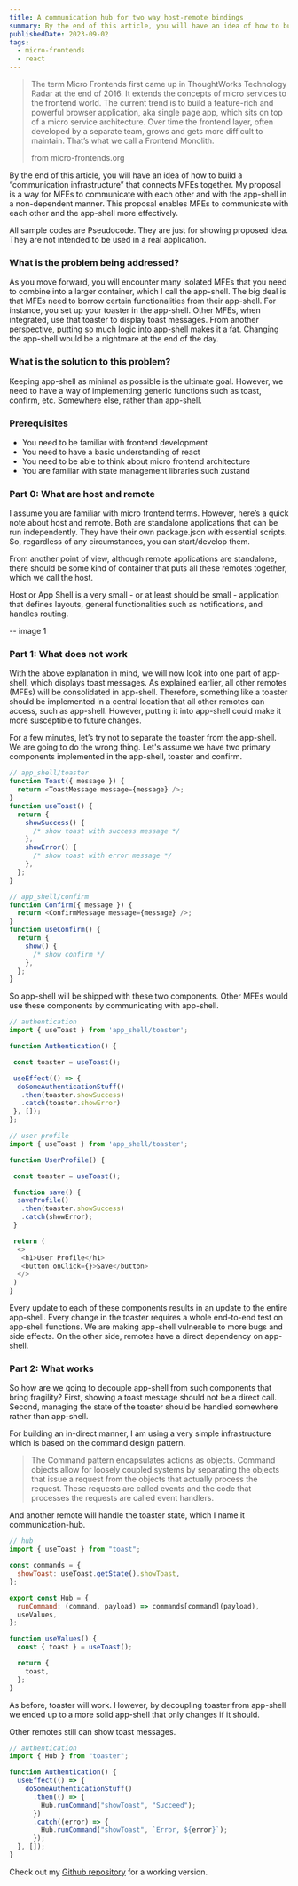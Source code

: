 ```yaml
---
title: A communication hub for two way host-remote bindings
summary: By the end of this article, you will have an idea of how to build a “communication infrastructure” that connects MFEs together. My proposal is a way for MFEs to communicate with each other and with the app-shell in a non-dependent manner. This proposal enables MFEs to communicate with each other and the app-shell more effectively.
publishedDate: 2023-09-02
tags:
  - micro-frontends
  - react
---
```


> The term Micro Frontends first came up in ThoughtWorks Technology Radar at the end of 2016. It extends the concepts of micro services to the frontend world. The current trend is to build a feature-rich and powerful browser application, aka single page app, which sits on top of a micro service architecture. Over time the frontend layer, often developed by a separate team, grows and gets more difficult to maintain. That’s what we call a Frontend Monolith.
>
> from micro-frontends.org

By the end of this article, you will have an idea of how to build a “communication infrastructure” that connects MFEs together. My proposal is a way for MFEs to communicate with each other and with the app-shell in a non-dependent manner. This proposal enables MFEs to communicate with each other and the app-shell more effectively.

All sample codes are Pseudocode. They are just for showing proposed idea. They are not intended to be used in a real application.

### What is the problem being addressed?

As you move forward, you will encounter many isolated MFEs that you need to combine into a larger container, which I call the app-shell. The big deal is that MFEs need to borrow certain functionalities from their app-shell. For instance, you set up your toaster in the app-shell. Other MFEs, when integrated, use that toaster to display toast messages. From another perspective, putting so much logic into app-shell makes it a fat. Changing the app-shell would be a nightmare at the end of the day.

### What is the solution to this problem?

Keeping app-shell as minimal as possible is the ultimate goal. However, we need to have a way of implementing generic functions such as toast, confirm, etc. Somewhere else, rather than app-shell.

### Prerequisites

- You need to be familiar with frontend development
- You need to have a basic understanding of react
- You need to be able to think about micro frontend architecture
- You are familiar with state management libraries such zustand

### Part 0: What are host and remote

I assume you are familiar with micro frontend terms. However, here’s a quick note about host and remote. Both are standalone applications that can be run independently. They have their own package.json with essential scripts. So, regardless of any circumstances, you can start/develop them.

From another point of view, although remote applications are standalone, there should be some kind of container that puts all these remotes together, which we call the host.

Host or App Shell is a very small - or at least should be small - application that defines layouts, general functionalities such as notifications, and handles routing.

-- image 1

### Part 1: What does not work

With the above explanation in mind, we will now look into one part of app-shell, which displays toast messages. As explained earlier, all other remotes (MFEs) will be consolidated in app-shell. Therefore, something like a toaster should be implemented in a central location that all other remotes can access, such as app-shell. However, putting it into app-shell could make it more susceptible to future changes.

For a few minutes, let’s try not to separate the toaster from the app-shell. We are going to do the wrong thing. Let's assume we have two primary components implemented in the app-shell, toaster and confirm.

```js
// app_shell/toaster
function Toast({ message }) {
  return <ToastMessage message={message} />;
}
function useToast() {
  return {
    showSuccess() {
      /* show toast with success message */
    },
    showError() {
      /* show toast with error message */
    },
  };
}

// app_shell/confirm
function Confirm({ message }) {
  return <ConfirmMessage message={message} />;
}
function useConfirm() {
  return {
    show() {
      /* show confirm */
    },
  };
}
```

So app-shell will be shipped with these two components. Other MFEs would use these components by communicating with app-shell.

```javascript
// authentication
import { useToast } from 'app_shell/toaster';

function Authentication() {

 const toaster = useToast();

 useEffect(() => {
  doSomeAuthenticationStuff()
   .then(toaster.showSuccess)
   .catch(toaster.showError)
 }, []);
};

// user profile
import { useToast } from 'app_shell/toaster';

function UserProfile() {

 const toaster = useToast();

 function save() {
  saveProfile()
   .then(toaster.showSuccess)
   .catch(showError);
 }

 return (
  <>
   <h1>User Profile</h1>
   <button onClick={}>Save</button>
  </>
 )
}
```

Every update to each of these components results in an update to the entire app-shell. Every change in the toaster requires a whole end-to-end test on app-shell functions. We are making app-shell vulnerable to more bugs and side effects. On the other side, remotes have a direct dependency on app-shell.

### Part 2: What works

So how are we going to decouple app-shell from such components that bring fragility? First, showing a toast message should not be a direct call. Second, managing the state of the toaster should be handled somewhere rather than app-shell.

For building an in-direct manner, I am using a very simple infrastructure which is based on the command design pattern.

> The Command pattern encapsulates actions as objects. Command objects allow for loosely coupled systems by separating the objects that issue a request from the objects that actually process the request. These requests are called events and the code that processes the requests are called event handlers.

And another remote will handle the toaster state, which I name it communication-hub.

```javascript
// hub
import { useToast } from "toast";

const commands = {
  showToast: useToast.getState().showToast,
};

export const Hub = {
  runCommand: (command, payload) => commands[command](payload),
  useValues,
};

function useValues() {
  const { toast } = useToast();

  return {
    toast,
  };
}
```

As before, toaster will work. However, by decoupling toaster from app-shell we ended up to a more solid app-shell that only changes if it should.

Other remotes still can show toast messages.

```javascript
// authentication
import { Hub } from "toaster";

function Authentication() {
  useEffect(() => {
    doSomeAuthenticationStuff()
      .then(() => {
        Hub.runCommand("showToast", "Succeed");
      })
      .catch((error) => {
        Hub.runCommand("showToast", `Error, ${error}`);
      });
  }, []);
}
```

Check out my [Github repository](https://github.com/sadrzadehsina/micro-frontend-playground/tree/main/communication-pattern) for a working version.
